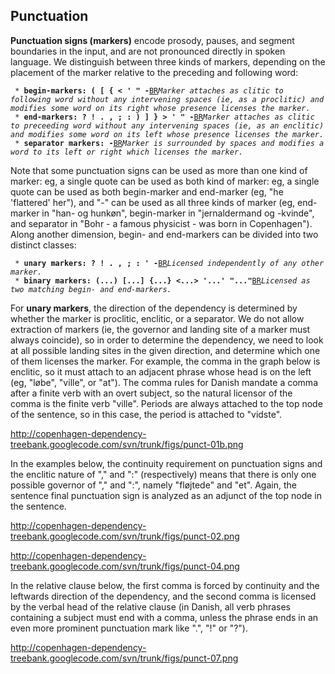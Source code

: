 ==  Punctuation ==

'''Punctuation signs (markers)''' encode prosody, pauses, and segment boundaries in the input, and are not pronounced directly in spoken language. We distinguish between three kinds of markers, depending on the placement of the marker relative to the preceding and following word:

  * '''begin-markers: ( [ { &lt; ' " -'''[[BR]]''Marker attaches as clitic to following word without any intervening spaces (ie, as a proclitic) and modifies some word on its right whose presence licenses the marker.''
  * '''end-markers: ? ! . , ; : ) ] } &gt; ' " -'''[[BR]]''Marker attaches as clitic to preceeding word without any intervening spaces (ie, as an enclitic) and modifies some word on its left whose presence licenses the marker.''
  * '''separator markers: -'''[[BR]]''Marker is surrounded by spaces and modifies a word to its left or right which licenses the marker.''

Note that some punctuation signs can be used as more than one kind of marker: eg, a single quote can be used as both kind of marker: eg, a single quote can be used as both begin-marker and end-marker (eg, "he 'flattered' her"), and "-" can be used as all three kinds of marker (eg, end-marker in "han- og hunkøn", begin-marker in "jernaldermand og -kvinde", and separator in "Bohr - a famous physicist - was born in Copenhagen"). Along another dimension, begin- and end-markers can be divided into two distinct classes:

  * '''unary markers: ? ! . , ; : ' -'''[[BR]]''Licensed independently of any other marker.''
  * '''binary markers: (...) [...] {...} &lt;...&gt; '...' "..."'''[[BR]]''Licensed as two matching begin- and end-markers.''

For '''unary markers''', the direction of the dependency is determined by whether the marker is proclitic, enclitic, or a separator. We do not allow extraction of markers (ie, the governor and landing site of a marker must always coincide), so in order to determine the dependency, we need to look at all possible landing sites in the given direction, and determine which one of them licenses the marker. For example, the comma in the graph below is enclitic, so it must attach to an adjacent phrase whose head is on the left (eg, "løbe", "ville", or "at"). The comma rules for Danish mandate a comma after a finite verb with an overt subject, so the natural licensor of the comma is the finite verb "ville". Periods are always attached to the top node of the sentence, so in this case, the period is attached to "vidste".

http://copenhagen-dependency-treebank.googlecode.com/svn/trunk/figs/punct-01b.png

In the examples below, the continuity requirement on punctuation signs and the enclitic nature of "," and ":" (respectively) means that there is only one possible governor of "," and ":", namely "fløjtede" and "et". Again, the sentence final punctuation sign is analyzed as an adjunct of the top node in the sentence.

http://copenhagen-dependency-treebank.googlecode.com/svn/trunk/figs/punct-02.png

http://copenhagen-dependency-treebank.googlecode.com/svn/trunk/figs/punct-04.png

In the relative clause below, the first comma is forced by continuity and the leftwards direction of the dependency, and the second comma is licensed by the verbal head of the relative clause (in Danish, all verb phrases containing a subject must end with a comma, unless the phrase ends in an even more prominent punctuation mark like ".", "!" or "?").

http://copenhagen-dependency-treebank.googlecode.com/svn/trunk/figs/punct-07.png
